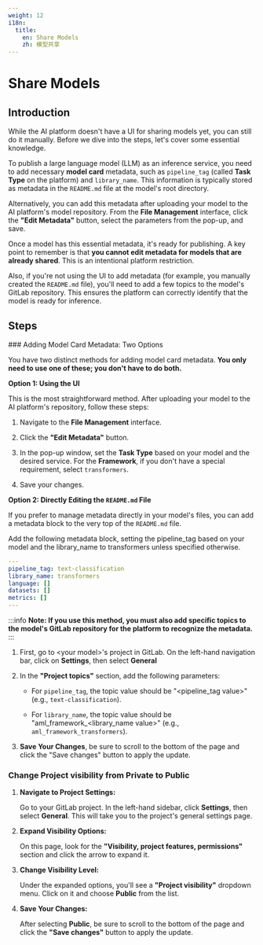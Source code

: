 ```yaml
---
weight: 12
i18n:
  title:
    en: Share Models
    zh: 模型共享
---
```


# Share Models

## Introduction

While the AI platform doesn't have a UI for sharing models yet, you can still do it manually. Before we dive into the steps, let's cover some essential knowledge.

To publish a large language model (LLM) as an inference service, you need to add necessary **model card** metadata, such as `pipeline_tag` (called **Task Type** on the platform) and `library_name`. This information is typically stored as metadata in the `README.md` file at the model's root directory.

Alternatively, you can add this metadata after uploading your model to the AI platform's model repository. From the **File Management** interface, click the **"Edit Metadata"** button, select the parameters from the pop-up, and save.

Once a model has this essential metadata, it's ready for publishing. A key point to remember is that **you cannot edit metadata for models that are already shared**. This is an intentional platform restriction.

Also, if you're not using the UI to add metadata (for example, you manually created the `README.md` file), you'll need to add a few topics to the model's GitLab repository. This ensures the platform can correctly identify that the model is ready for inference.

## Steps

<Steps>
### Adding Model Card Metadata: Two Options

You have two distinct methods for adding model card metadata. **You only need to use one of these; you don't have to do both.**

**Option 1: Using the UI**

This is the most straightforward method. After uploading your model to the AI platform's repository, follow these steps:

1. Navigate to the **File Management** interface.

2. Click the **"Edit Metadata"** button.

3. In the pop-up window, set the **Task Type** based on your model and the desired service. For the **Framework**, if you don't have a special requirement, select `transformers`.

4. Save your changes.

**Option 2: Directly Editing the `README.md` File**

If you prefer to manage metadata directly in your model's files, you can add a metadata block to the very top of the `README.md` file.

Add the following metadata block, setting the pipeline_tag based on your model and the library_name to transformers unless specified otherwise.


```yaml
---
pipeline_tag: text-classification
library_name: transformers
language: []
datasets: []
metrics: []
---
```

:::info
**Note: If you use this method, you must also add specific topics to the model's GitLab repository for the platform to recognize the metadata.**
:::
1. First, go to \<your model\>'s project in GitLab. On the left-hand navigation bar, click on **Settings**, then select **General**

2. In the **"Project topics"** section, add the following parameters:

    - For `pipeline_tag`, the topic value should be "\<pipeline_tag value\>" (e.g., `text-classification`).

    - For `library_name`, the topic value should be "aml_framework_\<library_name value\>" (e.g., `aml_framework_transformers`).

3. **Save Your Changes**, be sure to scroll to the bottom of the page and click the "Save changes" button to apply the update.

### Change Project visibility from Private to Public

1.  **Navigate to Project Settings:**

    Go to your GitLab project. In the left-hand sidebar, click **Settings**, then select **General**. This will take you to the project's general settings page.

2.  **Expand Visibility Options:**

    On this page, look for the **"Visibility, project features, permissions"** section and click the arrow to expand it.

3.  **Change Visibility Level:**

    Under the expanded options, you'll see a **"Project visibility"** dropdown menu. Click on it and choose **Public** from the list.

4.  **Save Your Changes:**

    After selecting **Public**, be sure to scroll to the bottom of the page and click the **"Save changes"** button to apply the update.

</Steps>